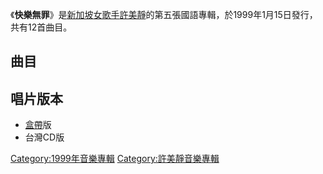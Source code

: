 {{Album infobox | <!-- See Wikipedia:WikiProject_Albums -->
|  Name        = 快樂無罪
|  Type        = [[專輯|專輯]]
|  Artist      = [[許美靜|許美靜]]
|  Cover       = MavisHee-HappinessIsGuiltless.jpg
|  Background  = 
|  Released    = 1999年1月15日
|  Recorded    = 
|  Genre       = [[國語流行音樂|國語流行音樂]]
|  Length      = 
|  Label       = [[上華唱片|上華唱片]]<ref>[http://isrc.ncl.edu.tw/music_view.aspx?item=261 ISRC-國際標準錄音錄影資料代碼查詢系統]</ref>
|  Number      = 
|  Producer    = 陳佳明
|  Last album  = [[一場朋友|一場朋友]]<br/>(1998年)
|  This album  = '''快樂無罪'''<br />(1999年)
|  Next album  = [[Review_1996～1999|Review 1996～1999]]<br/>(1999年)
}}

《'''快樂無罪'''》是[[新加坡|新加坡]][[女歌手|女歌手]][[許美靜|許美靜]]的第五張國語專輯，於1999年1月15日發行，共有12首曲目。

==曲目==
{{Tracklist
| collapsed = 
| headline = 
| font_size = 
| total_length = 49:23

| all_writing = 
| all_music = 
| all_lyrics = 
| all_arranger = 
| all_producer = [[陳佳明|陳佳明]]
| all_except = 

| extra_column =

| title1 = 或許可能應該
| note1 = 
| longnote1 = 第三主打歌
| music1 = [[林賢一|林賢一]]
| lyrics1 = [[許常德|許常德]]
| arranger1 = [[屠穎|屠穎]]
| extra1 = 
| length1 = 4:20

| title2 = 快樂無罪
| note2 = 
| longnote2 = 第二主打歌<br>[[華視|華視]]劇場《孽女花》主題曲
| music2 = [[陳建寧|陳建寧]]<br>[[陳政卿|陳政卿]]
| lyrics2 = 許常德<br>[[陳佳明|陳佳明]]
| arranger2 = 屠穎 
| extra2 = 
| length2 = 4:32

| title3 = 邊界1999
| note3 = 
| longnote3 = 第一主打歌
| music3 = 陳佳明 
| lyrics3 = 陳佳明 
| arranger3 = 屠穎 
| extra3 = 
| length3 = 4:38

| title4 = 讓位
| note4 = 
| longnote4 = 粵語原曲為《不散不見》
| music4 = 許美靜
| lyrics4 = 陳佳明 
| arranger4 = [[吳慶隆|吳慶隆]]
| extra4 = 
| length4 = 3:46

| title5 = 回心轉意
| note5 = 
| longnote5 = 
| music5 = [[陳冠蒨|陳冠蒨]]
| lyrics5 = 陳冠蒨
| arranger5 = 吳慶隆
| producer5 = 
| extra5 = 
| length5 = 4:23

| title6 = 至少
| note6 = 雕塑版
| longnote6 = 粵語版本為《講理由》
| music6 = 陳佳明 
| lyrics6 = 陳佳明 
| arranger6 = 吳慶隆
| extra6 = 
| length6 = 2:58

| title7 = 蕩漾
| note7 = 
| longnote7 = 第四主打歌<br>粵語原曲為《一場朋友》
| music7 = 陳佳明 
| lyrics7 = 許常德
| arranger7 = 吳慶隆
| extra7 = 
| length7 = 5:12

| title8 = 我想
| note8 = 
| longnote8 = 粵語原曲為《情理》
| music8 = 許美靜
| lyrics8 = [[姚謙|姚謙]]
| arranger8 = 吳慶隆
| extra8 = 
| length8 = 3:50

| title9 = 風的嘆息
| note9 = 
| longnote9 = 
| music9 = 許美靜<br>陳佳明
| lyrics9 = [[李格弟|李格弟]]
| arranger9 = 吳慶隆
| extra9 = 
| length9 = 5:19

| title10 = 至少
| note10 = 木刻版
| longnote10 = 粵語版本為《講理由》冷戰版
| music10 = 陳佳明 
| lyrics10 = 陳佳明 
| arranger10 = 吳慶隆
| extra10 = 
| length10 = 3:35

| title11 = 海市蜃樓
| note11 = 
| longnote11 = 粵語原曲為《無中生有》
| music11 = 陳佳明 
| lyrics11 = [[林夕|林夕]]
| arranger11 = 吳慶隆
| extra11 = 
| length11 = 2:56

| title12 = 蓋被
| note12 = 
| longnote12 = 
| music12 = 陳佳明 
| lyrics12 = 陳佳明 
| arranger12 = 吳慶隆
| extra12 = 
| length12 = 3:54
}}

== 唱片版本 ==
* [[盒帶|盒帶]]版
* 台灣CD版

[[Category:1999年音樂專輯|Category:1999年音樂專輯]]
[[Category:許美靜音樂專輯|Category:許美靜音樂專輯]]